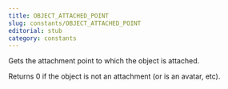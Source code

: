 ```yaml
---
title: OBJECT_ATTACHED_POINT
slug: constants/OBJECT_ATTACHED_POINT
editorial: stub
category: constants
---
```


<LSLConstant
	name="OBJECT_ATTACHED_POINT"
	type="integer"
	value="19"
/>

Gets the attachment point to which the object is attached.

Returns 0 if the object is not an attachment (or is an avatar, etc).
